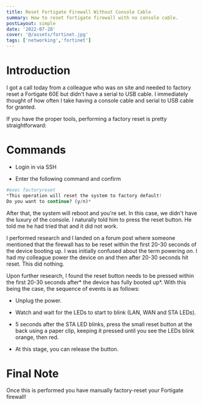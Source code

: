 ```yaml
---
title: Reset Fortigate Firewall Without Console Cable
summary: How to reset fortigate firewall with no console cable.
postLayout: simple
date: '2022-07-28'
cover: '@/assets/fortinet.jpg'
tags: ['networking','fortinet']
---
```

# Introduction

I got a call today from a colleague who was on site and needed to factory reset a Fortigate 60E but didn't have a serial to USB cable. I immediately thought of how often I take having a console cable and serial to USB cable for granted.

If you have the proper tools, performing a factory reset is pretty straightforward:

# Commands

* Login in via SSH
    
* Enter the following command and confirm
    

```python
#exec factoryreset  
*This operation will reset the system to factory default!
Do you want to continue? (y/n)*
```

After that, the system will reboot and you're set. In this case, we didn't have the luxury of the console. I naturally told him to press the reset button. He told me he had tried that and it did not work.

I performed research and I landed on a forum post where someone mentioned that the firewall has to be reset within the first 20-30 seconds of the device booting up. I was initially confused about the term powering *on*. I had my colleague power the device on and then after 20-30 seconds hit reset. This did nothing.

Upon further research, I found the reset button needs to be pressed within the first 20-30 seconds after\* the device has fully booted up\*. With this being the case, the sequence of events is as follows:

* Unplug the power.
    
* Watch and wait for the LEDs to start to blink (LAN, WAN and STA LEDs).
    
* 5 seconds after the STA LED blinks, press the small reset button at the back using a paper clip, keeping it pressed until you see the LEDs blink orange, then red.
    
* At this stage, you can release the button.
    
# Final Note
Once this is performed you have manually factory-reset your Fortigate firewall!